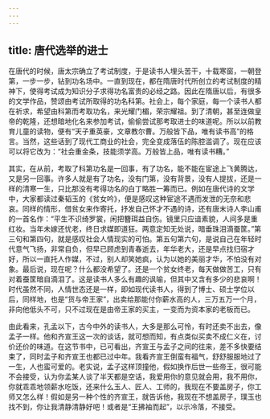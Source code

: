 ```yaml
---
---
---
```

title: 唐代选举的进士
---




在唐代的时候，唐太宗确立了考试制度，于是读书人埋头苦干，十载寒窗，一朝登第，一步一步，钻到功名场中。一直到现在，都在隋唐时代所创立的考试制度的精神下，使得考试成为知识分子求得功名富贵的必经之路。因此在隋唐以后，有很多的文学作品，赞颂由考试所取得的功名科第。社会上，每个家庭，每一个读书人都在祈求，希望由科第而考取功名，来光耀门楣，荣宗耀祖。到了清朝，甚至连做皇帝的乾隆，还想暗地化名来参加考试，偷偷尝试那考取进士的味道呢。所以以前教育儿童的读物，便有“天子重英豪，文章教尔曹。万般皆下品，唯有读书高”的格言。当然，这些话到了现代工商业的社会，完全变成落伍的陈腔滥调了。现在应该可以将它改为：“社会重金条，技能须学高。万般皆上品，唯有读书糟。”

其实，在从前，考取了科第功名是一回事，有了功名，能不能在宦途上飞黄腾达，又是另一回事。许多人就是有了功名，没有门第，没有背景，没有人提拔，还是一样的清寒一生，只比那没有考得功名的白丁略胜一筹而已。例如在唐代诗的文学中，大家都读过秦韬玉的《贫女吟》，便是感叹这种宦途不遇而发泄的无奈和悲哀。同样的情形，借贫女来作寄托，抒发自己怀才不遇的诗，还有唐末诗人李山甫的一首名作：“平生不识绮罗裳，闲把簪珥益自伤。镜里只应谙素貌，人间多是重红妆。当年未嫁还忧老，终日求媒即道狂。两意定知无处说，暗垂珠泪滴蚕筐。”第三句和第四句，就是感叹社会人情现实的可怕。第五句第六句，是说自己在年轻时代意气飞扬，非常自负，但早已顾虑到青春逝去，年华老大，还是早点找归宿才好，所以一直托人作媒，不过，别人却笑她疯，认为以她的美丽才华，不怕没有对象。最后说，现在呢？什么都没希望了。还是一个贫女终老，每天做做苦工，只有对着蚕筐暗自滴泪了。这是读书人多么有趣的讽喻，但其中又含有多少的悲哀啊！时代虽然不同，人情世态还是一样，即如现代读书人，得到了博士、硕士学位以后，同样地，也是“货与帝王家”，出卖给那能付你薪水高的人，三万五万一个月，非向他低头不可，只不过现在是由帝王家的买主，一变而为资本家的老板而已。

由此看来，孔孟以下，古今中外的读书人，大多是那么可怜，有时还卖不出去，像孟子一样。他和齐宣王这一次的谈话，就可想而知，有点类似买卖不成仁义在，讨价还价的味道。在这节书中，已可看出，齐宣王与孟子之间的往来，差不多快要结束了，同时孟子和齐宣王也都已过中年。我看齐宣王倒蛮有福气，舒舒服服地过了一生，人也蛮可爱的。老实说，孟子这样顶撞他，假如换作后世一些帝王，很可能不会接受，认为你孟某人谈了半天都是空话，我爱用你的意见就会用，我不用你，你就乖乖地领薪水吃饭，还来什么玉人、匠人、工师的，我现在不要盖房子，你工师又怎么样！假如是另一种个性的齐宣王，就告诉他，我现在不想盖房子，璞玉也找不到，你让我清静清静好吧！或者是“王拂袖而起”，以示冷落，不接受。
